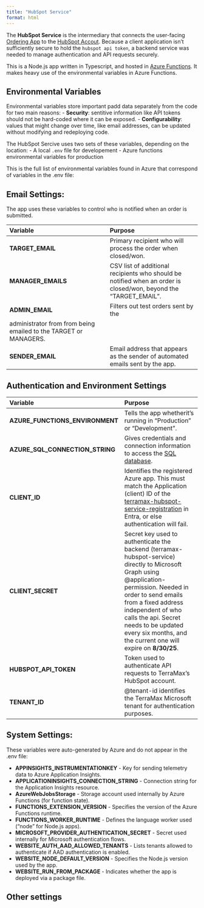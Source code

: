 ```yaml
---
title: "HubSpot Service"
format: html
---
```


The **HubSpot Service** is the intermediary that connects the user-facing [Ordering App](../ordering-app/ordering-app.html) to the [HubSpot Accout](../../hubspot/hubspot-overview.qmd). Because a client application isn't sufficiently secure to hold the `hubspot api token`, a backend service was needed to manage authentication and API requests securely.

This is a Node.js app written in Typescript, and hosted in [Azure Functions](azure-functions.html).  It makes heavy use of the environmental variables in Azure Functions.  

## Environmental Variables
Environmental variables store important padd data separately from the code for two main reasons:
    - **Security**: sentitive information like API tokens should not be hard-coded where it can be exposed.
    - **Configurability**: values that might change over time, like email addresses, can be updated without modifying and redeploying code.

The HubSpot Sercive uses two sets of these variables, depending on the location:
    - A local `.env` file for developement
    - Azure functions environmental variables for production

This is the full list of environmental variables found in Azure that correspond of variables in the .env file:

## Email Settings:
The app uses these variables to control who is notified when an order is submitted.

| Variable | Purpose |
|:---------|:--------|
| **TARGET_EMAIL** | Primary recipient who will process the order when closed/won. |
| **MANAGER_EMAILS** | CSV list of additional recipients who should be notified when an order is closed/won, beyond the "TARGET_EMAIL". |
| **ADMIN_EMAIL** | Filters out test orders sent by the 
administrator from from being emailed to the TARGET or MANAGERS. |
| **SENDER_EMAIL** | Email address that appears as the sender of automated emails sent by the app. |
 
## Authentication and Environment Settings

| Variable | Purpose |
|:---------|:--------|
| **AZURE_FUNCTIONS_ENVIRONMENT** | Tells the app whetherit's running in "Production" or "Development". |
| **AZURE_SQL_CONNECTION_STRING** | Gives credentials and connection information to access the [SQL database](../terramax-data/terramax-data.html). |
| **CLIENT_ID** | Identifies the registered Azure app.  This must match the Application (client) ID of the [terramax-hubspot-service-registration](hubspot-service-registration.html) in Entra, or else authentication will fail. |
| **CLIENT_SECRET** | Secret key used to authenticate the backend (terramax-hubspot-service) directly to Microsoft Graph using @application-permission.  Needed in order to send emails from a fixed address independent of who calls the api.  Secret needs to be updated every six months, and the current one will expire on **8/30/25**. |
| **HUBSPOT_API_TOKEN** | Token used to authenticate API requests to TerraMax's HubSpot account. |
| **TENANT_ID** | @tenant-id identifies the TerraMax Microsoft tenant for authentication purposes. |

## System Settings:
These variables were auto-generated by Azure and do not appear in the .env file:

- **APPINSIGHTS_INSTRUMENTATIONKEY** - Key for sending telemetry data to Azure Application Insights.
- **APPLICATIONINSIGHTS_CONNECTION_STRING** - Connection string for the Application Insights resource.
- **AzureWebJobsStorage** - Storage account used internally by Azure Functions (for function state).
- **FUNCTIONS_EXTENSION_VERSION** - Specifies the version of the Azure Functions runtime.
- **FUNCTIONS_WORKER_RUNTIME** - Defines the language worker used ("node" for Node.js apps).
- **MICROSOFT_PROVIDER_AUTHENTICATION_SECRET** - Secret used internally for Microsoft authentication flows.
- **WEBSITE_AUTH_AAD_ALLOWED_TENANTS** - Lists tenants allowed to authenticate if AAD authentication is enabled.
- **WEBSITE_NODE_DEFAULT_VERSION** - Specifies the Node.js version used by the app.
- **WEBSITE_RUN_FROM_PACKAGE** - Indicates whether the app is deployed via a package file.


## Other settings


